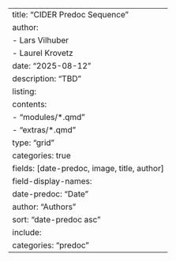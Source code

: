 ---
title: "CIDER Predoc Sequence"
author: 
  - Lars Vilhuber
  - Laurel Krovetz
date: "2025-08-12"
description: "TBD"
listing:
  contents:
    - "modules/*.qmd"
    - "extras/*.qmd"
  type: "grid"
  categories: true
  fields: [date-predoc, image, title, author]
  field-display-names:
    date-predoc: "Date"
    author: "Authors"
  sort: "date-predoc asc"
  include:
    categories: "predoc"
--- 